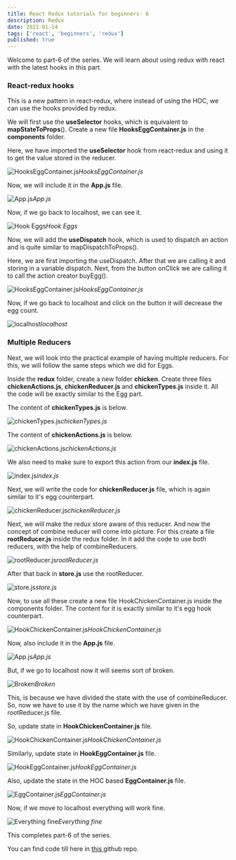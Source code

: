 ```yaml
---
title: React Redux tutorials for beginners- 6
description: Redux
date: 2021-01-14
tags: ['react', 'beginners', 'redux']
published: true
---
```



Welcome to part-6 of the series. We will learn about using redux with react with the latest hooks in this part.

### React-redux hooks

This is a new pattern in react-redux, where instead of using the HOC, we can use the hooks provided by redux.

We will first use the **useSelector** hooks, which is equivalent to **mapStateToProps**(). Create a new file **HooksEggContainer.js** in the **components** folder.

Here, we have imported the **useSelector** hook from react-redux and using it to get the value stored in the reducer.

![HooksEggContainer.js](https://ik.imagekit.io/thewebdev/React-redux/6/1_IIZt-Y1tu.png)*HooksEggContainer.js*

Now, we will include it in the **App.js** file.

![App.js](https://ik.imagekit.io/thewebdev/React-redux/6/2_jirWG39A6z.png)*App.js*

Now, if we go back to localhost, we can see it.

![Hook Eggs](https://ik.imagekit.io/thewebdev/React-redux/6/3_EXemYk1Q_.png)*Hook Eggs*

Now, we will add the **useDispatch** hook, which is used to dispatch an action and is quite similar to mapDispatchToProps().

Here, we are first importing the useDispatch. After that we are calling it and storing in a variable dispatch. Next, from the button onClick we are calling it to call the action creator buyEgg().

![HooksEggContainer.js](https://ik.imagekit.io/thewebdev/React-redux/6/4_eiZ9l4jRyn.png)*HooksEggContainer.js*

Now, if we go back to localhost and click on the button it will decrease the egg count.

![localhost](https://ik.imagekit.io/thewebdev/React-redux/6/5_KH1Lfx2lRv.png)*localhost*

### Multiple Reducers

Next, we will look into the practical example of having multiple reducers. For this, we will follow the same steps which we did for Eggs.

Inside the **redux** folder, create a new folder **chicken**. Create three files **chickenActions.js**, **chickenReducer.js** and **chickenTypes.js** inside it. All the code will be exactly similar to the Egg part.

The content of **chickenTypes.js** is below.

![chickenTypes.js](https://ik.imagekit.io/thewebdev/React-redux/6/6_PGx49IJzl.png)*chickenTypes.js*

The content of **chickenActions.js** is below.

![chickenActions.js](https://ik.imagekit.io/thewebdev/React-redux/6/7_dyCj0a8IK8.png)*chickenActions.js*

We also need to make sure to export this action from our **index.js** file.

![index.js](https://ik.imagekit.io/thewebdev/React-redux/6/8_aUGA_5tqcu.png)*index.js*

Next, we will write the code for **chickenReducer.js** file, which is again similar to it's egg counterpart.

![chickenReducer.js](https://ik.imagekit.io/thewebdev/React-redux/6/9_km2AIGDEp.png)*chickenReducer.js*

Next, we will make the redux store aware of this reducer. And now the concept of combine reducer will come into picture. For this create a file **rootReducer.js** inside the redux folder. In it add the code to use both reducers, with the help of combineReducers.

![rootReducer.js](https://ik.imagekit.io/thewebdev/React-redux/6/10_-UismjBae0.png)*rootReducer.js*

After that back in **store.js** use the rootReducer.

![store.js](https://ik.imagekit.io/thewebdev/React-redux/6/11_kTQJO6OxoM.png)*store.js*

Now, to use all these create a new file HookChickenContainer.js inside the components folder. The content for it is exactly similar to it's egg hook counterpart.

![HookChickenContainer.js](https://ik.imagekit.io/thewebdev/React-redux/6/12_-8cwFBTL_b.png)*HookChickenContainer.js*

Now, also include it in the **App.js** file.

![App.js](https://ik.imagekit.io/thewebdev/React-redux/6/13_4_CB5qk1pJ.png)*App.js*

But, if we go to localhost now it will seems sort of broken.

![Broken](https://ik.imagekit.io/thewebdev/React-redux/6/14_CWMVp41BlN.png)*Broken*

This, is because we have divided the state with the use of combineReducer. So, now we have to use it by the name which we have given in the rootReducer.js file.

So, update state in **HookChickenContainer.js** file.

![HookChickenContainer.js](https://ik.imagekit.io/thewebdev/React-redux/6/15_8A1h0qxfA.png)*HookChickenContainer.js*

Similarly, update state in **HookEggContainer.js** file.

![HookEggContainer.js](https://ik.imagekit.io/thewebdev/React-redux/6/16_r1woZU5IWz.png)*HookEggContainer.js*

Also, update the state in the HOC based **EggContainer.js** file.

![EggContainer.js](https://ik.imagekit.io/thewebdev/React-redux/6/17_A7HfP3b-Ip.png)*EggContainer.js*

Now, if we move to localhost everything will work fine.

![Everything fine](https://ik.imagekit.io/thewebdev/React-redux/6/18_5xRuVjG-V.png)*Everything fine*

This completes part-6 of the series. 

You can find code till here in [this ](https://github.com/nabendu82/react-redux-demo)github repo.

